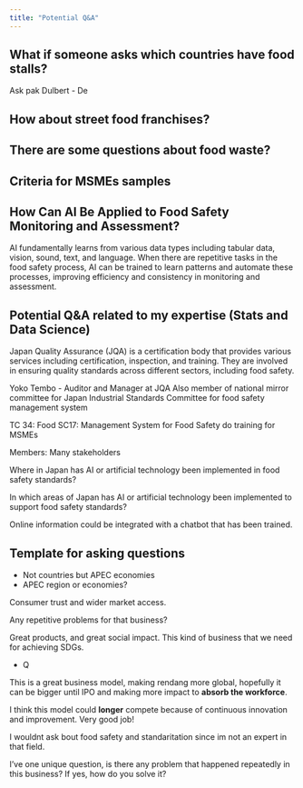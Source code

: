 ```yaml
---
title: "Potential Q&A"
---
```


## What if someone asks which countries have food stalls?

Ask pak Dulbert - De

## How about street food franchises?

## There are some questions about food waste?

## Criteria for MSMEs samples

## How Can AI Be Applied to Food Safety Monitoring and Assessment?

AI fundamentally learns from various data types including tabular data, vision, sound, text, and language. When there are repetitive tasks in the food safety process, AI can be trained to learn patterns and automate these processes, improving efficiency and consistency in monitoring and assessment.

## Potential Q&A related to my expertise (Stats and Data Science)

Japan Quality Assurance (JQA) is a certification body that provides various services including certification, inspection, and training. They are involved in ensuring quality standards across different sectors, including food safety.

Yoko Tembo - Auditor and Manager at JQA
Also member of national mirror committee for Japan Industrial Standards Committee for food safety management system

TC 34: Food
SC17: Management System for Food Safety do training for MSMEs

Members: Many stakeholders 

Where in Japan has AI or artificial technology been implemented in food safety standards?

In which areas of Japan has AI or artificial technology been implemented to support food safety standards?

Online information could be integrated with a chatbot that has been trained.

## Template for asking questions

* Not countries but APEC economies
* APEC region or economies?

Consumer trust and wider market access.

Any repetitive problems for that business? 

Great products, and great social impact. This kind of business that we need for achieving SDGs.

* Q

This is a great business model, making rendang more global, hopefully it can be bigger until IPO and making more impact to **absorb the workforce**.

I think this model could **longer** compete because of continuous innovation and improvement. Very good job!

I wouldnt ask bout food safety and standaritation since im not an expert in that field.

I've one unique question, is there any problem that happened repeatedly in this business? If yes, how do you solve it?
